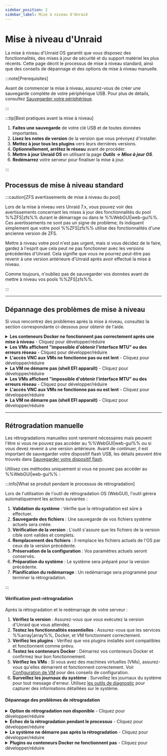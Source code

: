 ```yaml
---
sidebar_position: 2
sidebar_label: Mise à niveau d'Unraid
---
```



# Mise à niveau d'Unraid

La mise à niveau d'Unraid OS garantit que vous disposez des fonctionnalités, des mises à jour de sécurité et du support matériel les plus récents. Cette page décrit le processus de mise à niveau standard, ainsi que des conseils de dépannage et des options de mise à niveau manuelle.

:::note\[Prerequisites]

Avant de commencer la mise à niveau, assurez-vous de créer une sauvegarde complète de votre périphérique USB. Pour plus de détails, consultez [Sauvegarder votre périphérique](../maintain-and-update/changing-the-flash-device.mdx#backing-up-your-flash-device).

:::

:::tip[Best pratiques avant la mise à niveau]

1. **Faites une sauvegarde** de votre clé USB et de toutes données importantes.
2. **Lisez les notes de version** de la version que vous prévoyez d'installer.
3. **Mettez à jour tous les plugins** vers leurs dernières versions.
4. **Optionnellement, arrêtez le réseau** avant de procéder.
5. **Mettre à jour Unraid OS** en utilisant la page ***Outils → Mise à jour OS***.
6. **Redémarrez** votre serveur pour finaliser la mise à jour.

:::

## Processus de mise à niveau standard

<Tabs>
  <TabItem value="modern-7x" label="Unraid 7.x et plus" default>
    <UpgradeModern />
  </TabItem>

  <TabItem value="legacy-611-612" label="Unraid 6.11 à 6.12">
    <UpgradeLegacy611612 />
  </TabItem>
</Tabs>

:::caution[ZFS avertissements de mise à niveau du pool]

Lors de la mise à niveau vers Unraid 7.x, vous pouvez voir des avertissements concernant les mises à jour des fonctionnalités du pool %%ZFS|zfs%% durant le démarrage ou dans le %%WebGUI|web-gui%%. Ces avertissements ne sont pas un signe de problème; ils indiquent simplement que votre pool %%ZFS|zfs%% utilise des fonctionnalités d'une ancienne version de ZFS.

Mettre à niveau votre pool n'est pas urgent, mais si vous décidez de le faire, gardez à l'esprit que cela peut ne pas fonctionner avec les versions précédentes d'Unraid. Cela signifie que vous ne pourrez peut-être pas revenir à une version antérieure d'Unraid après avoir effectué la mise à niveau.

Comme toujours, n'oubliez pas de sauvegarder vos données avant de mettre à niveau vos pools %%ZFS|zfs%%.

:::

---

## Dépannage des problèmes de mise à niveau

Si vous rencontrez des problèmes après la mise à niveau, consultez la section correspondante ci-dessous pour obtenir de l'aide.

<details>
  <summary><strong>Les conteneurs Docker ne fonctionnent pas correctement après une mise à niveau</strong> - Cliquez pour développer/réduire</summary>

  Si vous rencontrez des erreurs du type *"les couches du manifeste ne correspondent pas à la configuration de l'image,"* il peut être nécessaire de reconstruire votre fichier d'image Docker. Voici comment :
</details>

<details>
  <summary><strong>Les VMs affichent "impossible d'obtenir l'interface MTU" ou des erreurs réseau</strong> - Cliquez pour développer/réduire</summary>

  Si vous rencontrez des erreurs comme *"les couches du manifeste ne correspondent pas à la configuration de l'image,"* vous devrez peut-être reconstruire votre fichier d'image Docker. Voici comment :

  1. Allez dans ***Paramètres → Docker*** et arrêtez le service Docker.
  2. Ensuite, tapez `cd efi/boot`.
  3. Enfin, tapez `bootx64.efi`.
  4. Naviguez vers l'onglet **Applications**, **Applications Précédentes**, cochez ce que vous souhaitez réinstaller, puis cliquez sur **"Installer xx Applications"**.
</details>

<details>
  <summary><strong>L'accès VNC aux VMs ne fonctionne pas ou est lent</strong> - Cliquez pour développer/réduire</summary>

  Pour résoudre ce problème, modifiez le %%VM|vm%% dans le %%WebGUI|web-gui%% et cliquez sur **Appliquer** sans apporter de modifications. Cette action mettra à jour le type de machine vers la version la plus récente supportée.

  1. Allez à l'onglet **VMs** et modifiez chaque %%VM|vm%% (assurez-vous d'activer **Vue avancée**).
  2. Réglez le pont réseau sur `br0` et cliquez sur **Appliquer**.
  3. Accédez à ***Paramètres → Gestionnaire de VM*** (en **Vue avancée**) et définissez le pont par défaut sur `br0`.
</details>

<details>
  <summary><strong>La VM ne démarre pas (shell EFI apparaît)</strong> - Cliquez pour développer/réduire</summary>

  If you have %%OVMF|ovmf%%-based %%VMs|vm%% created in older Unraid versions, you might encounter an EFI shell. You can boot the %%VM|vm%% by entering the following commands:

  1. Modifiez la %%VM|vm%% de l'onglet **VMs** (sélectionnez **Vue avancée**).
  2. Réglez le **Pilote Vidéo %%VNC|vnc-session%%** sur **QXL** (recommandé). Essayez **Cirrus** ou **vmvga** si vous avez un succès limité avec QXL.
  3. Cliquez sur **Appliquer** pour enregistrer les modifications.
</details>

<details>
  <summary><strong>Les VMs affichent "impossible d'obtenir l'interface MTU" ou des erreurs réseau</strong> - Cliquez pour développer/réduire</summary>

  If you have %%OVMF|ovmf%%-based %%VMs|vm%% created in older Unraid versions, you might encounter an EFI shell. You can boot the %%VM|vm%% by entering the following commands:

  1. Tapez `fs0:`.
  2. Ensuite, tapez `cd efi/boot`.
  3. Enfin, tapez `bootx64.efi`.

  Si `fs0:` ne fonctionne pas, vous pouvez essayer `fs1:` à la place. Si vous continuez à avoir des problèmes, veuillez visiter les [forums Unraid](https://forums.unraid.net/) pour obtenir de l'aide.
</details>

<details>
  <summary><strong>L'accès VNC aux VMs ne fonctionne pas ou est lent</strong> - Cliquez pour développer/réduire</summary>

  Pour résoudre ce problème, modifiez le %%VM|vm%% dans le %%WebGUI|web-gui%% et cliquez sur **Appliquer** sans apporter de modifications. Cette action mettra à jour le type de machine vers la version la plus récente supportée.
</details>

<details>
  <summary><strong>La VM ne démarre pas (shell EFI apparaît)</strong> - Cliquez pour développer/réduire</summary>

  If you have %%OVMF|ovmf%%-based %%VMs|vm%% created in older Unraid versions, you might encounter an EFI shell. You can boot the %%VM|vm%% by entering the following commands:
</details>

---

## Rétrogradation manuelle

Les rétrogradations manuelles sont rarement nécessaires mais peuvent l'être si vous ne pouvez pas accéder au %%WebGUI|web-gui%% ou si vous devez revenir à une version antérieure. Avant de continuer, il est important de sauvegarder votre dispositif flash USB, les détails peuvent être trouvés dans [Sauvegarder votre dispositif flash](../maintain-and-update/changing-the-flash-device.mdx#backing-up-your-flash-device).

Utilisez ces méthodes uniquement si vous ne pouvez pas accéder au %%WebGUI|web-gui%% :

<Tabs>
  <TabItem value="Méthode la plus simple" label="Méthode la plus simple">
    <ManualDowngradeSimplest />
  </TabItem>

  <TabItem value="Méthode en ligne de commande" label="Méthode en ligne de commande">
    <ManualDowngradeCommandLine />
  </TabItem>
</Tabs>

:::info[What se produit pendant le processus de rétrogradation]

Lors de l'utilisation de l'outil de rétrogradation OS (WebGUI), l'outil gérera automatiquement les actions suivantes :

1. **Validation du système** : Vérifie que la rétrogradation est sûre à effectuer.
2. **Sauvegarde des fichiers** : Une sauvegarde de vos fichiers système actuels sera créée.
3. **Vérification de la version** : L'outil s'assure que les fichiers de la version cible sont valides et complets.
4. **Remplacement des fichiers** : Il remplace les fichiers actuels de l'OS par ceux de la version précédente.
5. **Préservation de la configuration** : Vos paramètres actuels seront conservés.
6. **Préparation du système** : Le système sera préparé pour la version précédente.
7. **Planification du redémarrage** : Un redémarrage sera programmé pour terminer la rétrogradation.

:::

#### Vérification post-rétrogradation

Après la rétrogradation et le redémarrage de votre serveur :

1. **Vérifiez la version** : Assurez-vous que vous exécutez la version d'Unraid que vous attendez.
2. **Testez les fonctionnalités essentielles** : Assurez-vous que les services %%array|array%%, Docker, et VM fonctionnent correctement.
3. **Vérifiez les plugins** : Vérifiez que vos plugins installés sont compatibles et fonctionnent comme prévu.
4. **Testez les conteneurs Docker** : Démarrez vos conteneurs Docker et confirmez leur bon fonctionnement.
5. **Vérifiez les VMs** : Si vous avez des machines virtuelles (VMs), assurez-vous qu'elles démarrent et fonctionnent correctement. Voir [Configuration de VM](../../using-unraid-to/create-virtual-machines/vm-setup.mdx) pour des conseils de configuration.
6. **Surveillez les journaux du système** : Surveillez les journaux du système pour tout message d'erreur. Utilisez [les outils de diagnostic](../../troubleshooting/diagnostics/capture-diagnostics-and-logs.mdx) pour capturer des informations détaillées sur le système.

#### Dépannage des problèmes de rétrogradation

<details>
  <summary><strong>Option de rétrogradation non disponible</strong> - Cliquez pour développer/réduire</summary>

  Si vous ne voyez pas d'option pour rétrograder :

  - **Vérifiez l'historique du système** : Assurez-vous que vous avez précédemment mis à jour à partir d'une version compatible.
  - **Vérifiez l'intégrité des fichiers** : Les fichiers de la version précédente peuvent être corrompus ou manquants.
  - **Vérifiez la compatibilité** : Il se peut que la version antérieure ne soit pas compatible avec votre matériel actuel.
  - **Méthode manuelle** : Si nécessaire, suivez les méthodes de rétrogradation manuelle décrites sur cette page.
</details>

<details>
  <summary><strong>Échec de la rétrogradation pendant le processus</strong> - Cliquez pour développer/réduire</summary>

  Si le processus de rétrogradation ne se passe pas comme prévu :

  1. **Ne paniquez pas** : Votre système devrait toujours fonctionner avec la version actuelle.
  2. **Vérifiez les journaux** : Examinez les journaux du système pour trouver des messages d'erreur spécifiques. Utilisez [les outils de diagnostic](../../troubleshooting/diagnostics/capture-diagnostics-and-logs.mdx) pour une analyse complète des journaux.
  3. **Vérifiez les fichiers** : Assurez-vous que tous les fichiers requis pour la version cible sont disponibles.
  4. **Essayez la méthode manuelle** : Si l'outil ne fonctionne pas, envisagez d'utiliser les méthodes de rétrogradation manuelle.
  5. **Contactez le support** : Si les problèmes persistent, contactez le support Unraid avec vos diagnostics.
</details>

<details>
  <summary><strong>Le système ne démarre pas après la rétrogradation</strong> - Cliquez pour développer/réduire</summary>

  Si votre système ne démarre pas après la rétrogradation :

  1. **Démarrez à partir de l'USB** : Utilisez un autre ordinateur pour accéder à votre dispositif flash USB. Voir [dépannage du démarrage](../../troubleshooting/common-issues/boot-and-startup-failures.mdx) pour des étapes de récupération détaillées.
  2. **Restaurer à partir de la sauvegarde** : Copiez vos fichiers de sauvegarde sur le dispositif USB.
  3. **Vérifiez l'intégrité des fichiers** : Assurez-vous que tous les fichiers système sont présents et non endommagés.
  4. **Essayez le mode sans échec** : Démarrez en [mode sans échec](../../using-unraid-to/customize-your-experience/plugins.mdx#troubleshooting-with-safe-mode) pour un dépannage plus approfondi.
  5. **Récupération manuelle** : Si nécessaire, utilisez les méthodes de récupération manuelle.
</details>

<details>
  <summary><strong>Plugins ou conteneurs Docker ne fonctionnent pas</strong> - Cliquez pour développer/réduire</summary>

  Après une rétrogradation, certains plugins ou conteneurs peuvent ne pas fonctionner correctement :

  - **Mettez à jour les plugins** : Cherchez des mises à jour de plugins compatible avec la version rétrogradée. Consulter [Applications Communautaires](../../using-unraid-to/run-docker-containers/community-applications.mdx) pour des versions compatibles.
  - **Reconstruisez Docker** : Supprimez et recréez votre fichier d'image Docker. Voir [Dépannage Docker](../../troubleshooting/common-issues/docker-troubleshooting.mdx#re-creating-the-docker-image-file) pour des étapes détaillées.
    - **Vérifiez les dépendances** : Assurez-vous que toutes les dépendances nécessaires sont disponibles.
    - **Compatibilité des plugins** : Certains plugins peuvent ne pas prendre en charge les versions antérieures d'Unraid.
    - **Plugins dépendants des fonctionnalités UI/WebGUI** : Les plugins reposant sur des fonctionnalités plus récentes de WebGUI peuvent ne pas fonctionner correctement sur des versions plus anciennes.
    - **Plugins de thèmes** : Les plugins de personnalisation visuelle peuvent nécessiter des mises à jour ou la suppression s'ils sont incompatibles.
</details>
